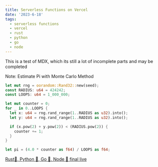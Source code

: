 ```yaml
---
title: Serverless Functions on Vercel
date: '2023-6-18'
tags:
  - serverless functions
  - vercel
  - rust
  - python
  - go
  - node
---
```


This is a test of MDX, which its still a lot of incomplete parts and may be completed

Note: Estimate Pi with Monte Carlo Method

```rust
let mut rng = oorandom::Rand32::new(seed);
const RADIUS: u64 = 424242;
const LOOPS: u64 = 1_000_000;

let mut counter = 0;
for _ in 0..LOOPS {
  let x: u64 = rng.rand_range(1..RADIUS as u32).into();
  let y: u64 = rng.rand_range(1..RADIUS as u32).into();

  if (x.pow(2) + y.pow(2)) < (RADIUS.pow(2)) {
    counter += 1;
  }
}

let pi = (4.0 * counter as f64) / LOOPS as f64;
```

<a href="https://next-stack-tau.vercel.app/" target="_blank">
  Rust🦀, Python 🐍, Go 🎃, Node 🍜 final live
</a>
